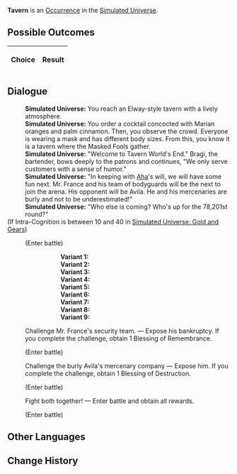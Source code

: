 {{Simulated Universe Event Infobox
|title         = Tavern
|image         = Random Event Battle.png
|type          =
|domains_su    = Occurrence
|domains_ext   = Occurrence
|domains_swarm = 
|domains_gng   = 
|requirements  =
|prev          = 
|next          = 
|indexRewards  =
|characters    = Aha
}}
'''Tavern''' is an [[Simulated Universe/Occurrence|Occurrence]] in the [[Simulated Universe]].

==Possible Outcomes==
{| class="article-table"
!Choice
!Result

|}

<!--
==Gameplay Notes==

-->
==Dialogue==
{{Dialogue Start}}
:'''Simulated Universe:''' You reach an Elway-style tavern with a lively atmosphere.
:'''Simulated Universe:''' You order a cocktail concocted with Marian oranges and palm cinnamon. Then, you observe the crowd. Everyone is wearing a mask and has different body sizes. From this, you know it is a tavern where the Masked Fools gather.
:'''Simulated Universe:''' "Welcome to Tavern World's End." Bragi, the bartender, bows deeply to the patrons and continues, "We only serve customers with a sense of humor."
:'''Simulated Universe:''' "In keeping with [[Aha]]'s will, we will have some fun next. Mr. France and his team of bodyguards will be the next to join the arena. His opponent will be Avila. He and his mercenaries are burly and not to be underestimated!"
:'''Simulated Universe:''' "Who else is coming? Who's up for the 78,201st round?"
;(If Intra-Cognition is between 10 and 40 in [[Simulated Universe: Gold and Gears]])
:{{SU Special Dialogue|Erudition|Use additional methods to get rid of both batches of "visitors."|Enter battle. After achieving victory, obtain 2 Blessing(s) of Preservation/Remembrance/Nihility/Abundance/The Hunt/Destruction/Elation/Propagation/Erudition.}}
:;(Enter battle)
:::'''Variant 1:''' {{Enemy List|Voidranger: Trampler*1/;Aurumaton Gatekeeper*1/}}
:::'''Variant 2:''' {{Enemy List|Voidranger: Trampler*1/;Aurumaton Gatekeeper*1/}}
:::'''Variant 3:''' {{Enemy List|Voidranger: Trampler*1/;Aurumaton Gatekeeper*1/}}
:::'''Variant 4:''' {{Enemy List|Searing Prowler*1/;Frigid Prowler*1/}}
:::'''Variant 5:''' {{Enemy List|Searing Prowler*1/;Frigid Prowler*1/}}
:::'''Variant 6:''' {{Enemy List|Searing Prowler*1/;Frigid Prowler*1/}}
:::'''Variant 7:''' {{Enemy List|The Ascended*1/;Disciples of Sanctus Medicus: Shape Shifter*1/}}
:::'''Variant 8:''' {{Enemy List|The Ascended*1/;Disciples of Sanctus Medicus: Shape Shifter*1/}}
:::'''Variant 9:''' {{Enemy List|The Ascended*1/;Disciples of Sanctus Medicus: Shape Shifter*1/}}
:{{DIcon|Star}} Challenge Mr. France's security team. &mdash; Expose his bankruptcy. If you complete the challenge, obtain 1 Blessing of Remembrance.
:;(Enter battle)
::{{Enemy List|Frostspawn*2/;Ice Out of Space*1/}}
:{{DIcon|Star}} Challenge the burly Avila's mercenary company &mdash; Expose him. If you complete the challenge, obtain 1 Blessing of Destruction.
:;(Enter battle)
::{{Enemy List|Flamespawn*2/;Blaze Out of Space*1/}}
:{{DIcon|Star}} Fight both together! &mdash; Enter battle and obtain all rewards.
:;(Enter battle)
::{{Enemy List|Ice Out of Space*1/;Blaze Out of Space*1/}}
{{Dialogue End}}

==Other Languages==
{{Other Languages
|en    = Tavern
|zhs   = 酒馆
|zht   = 酒館
|ja    = パブ
|ko    = 술집
|es    = Taberna
|fr    = Taverne
|ru    = Таверна
|th    = บาร์
|vi    = Quán Rượu
|de    = Taverne
|id    = Bar
|pt    = Taverna
}}

==Change History==
{{Change History|1.0}}
